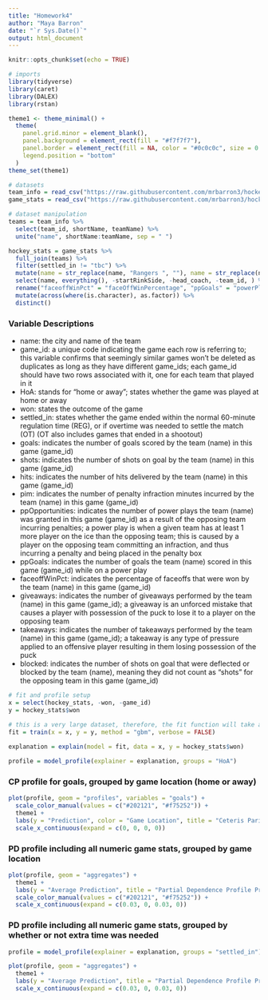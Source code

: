 ---
title: "Homework4"
author: "Maya Barron"
date: "`r Sys.Date()`"
output: html_document
---

```{r setup, include=FALSE, warning = FALSE}
knitr::opts_chunk$set(echo = TRUE)
```

```{r, warning = FALSE, include = FALSE}
# imports
library(tidyverse)
library(caret)
library(DALEX)
library(rstan)

theme1 <- theme_minimal() + 
  theme(
    panel.grid.minor = element_blank(),
    panel.background = element_rect(fill = "#f7f7f7"),
    panel.border = element_rect(fill = NA, color = "#0c0c0c", size = 0.6),
    legend.position = "bottom"
  )
theme_set(theme1)
```

```{r, message = FALSE}
# datasets
team_info = read_csv("https://raw.githubusercontent.com/mrbarron3/hockey/main/team_info.csv") 
game_stats = read_csv("https://raw.githubusercontent.com/mrbarron3/hockey/main/game_teams_stats.csv") 
```

```{r, warning = FALSE}
# dataset manipulation
teams = team_info %>%
  select(team_id, shortName, teamName) %>%
  unite("name", shortName:teamName, sep = " ")

hockey_stats = game_stats %>% 
  full_join(teams) %>%
  filter(settled_in != "tbc") %>%
  mutate(name = str_replace(name, "Rangers ", ""), name = str_replace(name, "Islanders ", ""), name = str_replace(name, "NY", "New York"), won = str_replace(won, "TRUE", "win"), won = str_replace(won, "FALSE", "loss")) %>%
  select(name, everything(), -startRinkSide, -head_coach, -team_id, ) %>%
  rename("faceoffWinPct" = "faceOffWinPercentage", "ppGoals" = "powerPlayGoals", "ppOpportunities" = "powerPlayOpportunities") %>%
  mutate(across(where(is.character), as.factor)) %>%
  distinct()
```

### Variable Descriptions
- name: the city and name of the team
- game_id: a unique code indicating the game each row is referring to; this variable confirms that seemingly similar games won't be deleted as duplicates as long as they have different game_ids; each game_id should have two rows associated with it, one for each team that played in it
- HoA: stands for "home or away"; states whether the game was played at home or away
- won: states the outcome of the game
- settled_in: states whether the game ended within the normal 60-minute regulation time (REG), or if overtime was needed to settle the match (OT) (OT also includes games that ended in a shootout)
- goals: indicates the number of goals scored by the team (name) in this game (game_id)
- shots: indicates the number of shots on goal by the team (name) in this game (game_id)
- hits: indicates the number of hits delivered by the team (name) in this game (game_id)
- pim: indicates the number of penalty infraction minutes incurred by the team (name) in this game (game_id)
- ppOpportunities: indicates the number of power plays the team (name) was granted in this game (game_id) as a result of the opposing team incurring penalties; a power play is when a given team has at least 1 more player on the ice than the opposing team; this is caused by a player on the opposing team committing an infraction, and thus incurring a penalty and being placed in the penalty box
- ppGoals: indicates the number of goals the team (name) scored in this game (game_id) while on a power play
- faceoffWinPct: indicates the percentage of faceoffs that were won by the team (name) in this game (game_id)
- giveaways: indicates the number of giveaways performed by the team (name) in this game (game_id); a giveaway is an unforced mistake that causes a player with possession of the puck to lose it to a player on the opposing team
- takeaways: indicates the number of takeaways performed by the team (name) in this game (game_id); a takeaway is any type of pressure applied to an offensive player resulting in them losing possession of the puck
- blocked: indicates the number of shots on goal that were deflected or blocked by the team (name), meaning they did not count as "shots" for the opposing team in this game (game_id) 

```{r, warning = FALSE, message = FALSE}
# fit and profile setup
x = select(hockey_stats, -won, -game_id) 
y = hockey_stats$won 
  
# this is a very large dataset, therefore, the fit function will take a very long time to run
fit = train(x = x, y = y, method = "gbm", verbose = FALSE)

explanation = explain(model = fit, data = x, y = hockey_stats$won)

profile = model_profile(explainer = explanation, groups = "HoA")
```

### CP profile for goals, grouped by game location (home or away)
```{r}
plot(profile, geom = "profiles", variables = "goals") +
  scale_color_manual(values = c("#202121", "#f75252")) +
  theme1 +
  labs(y = "Prediction", color = "Game Location", title = "Ceteris Paribus Profile Predicting a Win", subtitle = "Created for the Train Model") +
  scale_x_continuous(expand = c(0, 0, 0, 0))
```

### PD profile including all numeric game stats, grouped by game location
```{r, warning = FALSE}
plot(profile, geom = "aggregates") +
  theme1 +
  labs(y = "Average Prediction", title = "Partial Dependence Profile Predicting a Win") +
  scale_color_manual(values = c("#202121", "#f75252")) +
  scale_x_continuous(expand = c(0.03, 0, 0.03, 0))
```

### PD profile including all numeric game stats, grouped by whether or not extra time was needed
```{r}
profile = model_profile(explainer = explanation, groups = "settled_in")

plot(profile, geom = "aggregates") +
  theme1 +
  labs(y = "Average Prediction", title = "Partial Dependence Profile Predicting a Win") +
  scale_x_continuous(expand = c(0.03, 0, 0.03, 0))
```


